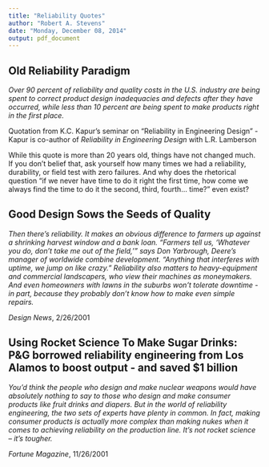 ```yaml
---
title: "Reliability Quotes"
author: "Robert A. Stevens"
date: "Monday, December 08, 2014"
output: pdf_document
---
```


## Old Reliability Paradigm

*Over 90 percent of reliability and quality costs in the U.S. industry are being spent to correct product design inadequacies and defects after they have occurred, while less than 10 percent are being spent to make products right in the first place.*

Quotation from K.C. Kapur's seminar on "Reliability in Engineering Design" - Kapur is co-author of *Reliability in Engineering Design* with L.R. Lamberson

While this quote is more than 20 years old, things have not changed much.  If you don't belief that, ask yourself how many times we had a reliability, durability, or field test with zero failures.  And why does the rhetorical question "if we never have time to do it right the first time, how come we always find the time to do it the second, third, fourth... time?" even exist?

## Good Design Sows the Seeds of Quality

*Then there's reliability. It makes an obvious difference to farmers up against a shrinking harvest window and a bank loan. "Farmers tell us, 'Whatever you do, don't take me out of the field,'" says Don Yarbrough, Deere's manager of worldwide combine development. "Anything that interferes with uptime, we jump on like crazy." Reliability also matters to heavy-equipment and commercial landscapers, who view their machines as moneymakers. And even homeowners with lawns in the suburbs won't tolerate downtime - in part, because they probably don't know how to make even simple repairs.*

*Design News*, 2/26/2001

## Using Rocket Science To Make Sugar Drinks:  P&G borrowed reliability engineering from Los Alamos to boost output - and saved $1 billion

*You'd think the people who design and make nuclear weapons would have absolutely nothing to say to those who design and make consumer products like fruit drinks and diapers.  But in the world of reliability engineering, the two sets of experts have plenty in common.  In fact, making consumer products is actually more complex than making nukes when it comes to achieving reliability on the production line.  It's not rocket science -- it's tougher.*

*Fortune Magazine*, 11/26/2001
